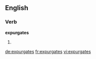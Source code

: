 ==English==

===Verb===
'''expurgates'''

# {{third-person singular of|expurgate}}

[[de:expurgates]]
[[fr:expurgates]]
[[vi:expurgates]]